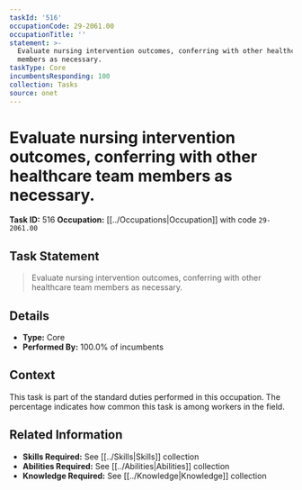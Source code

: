```yaml
---
taskId: '516'
occupationCode: 29-2061.00
occupationTitle: ''
statement: >-
  Evaluate nursing intervention outcomes, conferring with other healthcare team
  members as necessary.
taskType: Core
incumbentsResponding: 100
collection: Tasks
source: onet
---
```

# Evaluate nursing intervention outcomes, conferring with other healthcare team members as necessary.

**Task ID:** 516
**Occupation:** [[../Occupations|Occupation]] with code `29-2061.00`

## Task Statement

> Evaluate nursing intervention outcomes, conferring with other healthcare team members as necessary.

## Details

- **Type:** Core
- **Performed By:** 100.0% of incumbents

## Context

This task is part of the standard duties performed in this occupation. The percentage indicates how common this task is among workers in the field.

## Related Information

- **Skills Required:** See [[../Skills|Skills]] collection
- **Abilities Required:** See [[../Abilities|Abilities]] collection
- **Knowledge Required:** See [[../Knowledge|Knowledge]] collection
